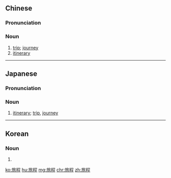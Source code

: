==Chinese==
{{zh-forms}}

===Pronunciation===
{{zh-pron
|m=lǚchéng
|c=leoi5 cing4
|h=pfs=lî-chhàng
|cat=n
}}

===Noun===
{{zh-noun}}

# [[trip]]; [[journey]]
# [[itinerary]]

----

==Japanese==
{{ja-kanjitab|りょ|てい|yomi=o}}

===Pronunciation===
{{ja-pron|りょてい|y=o}}

===Noun===
{{ja-noun|りょてい}}

# [[itinerary]]; [[trip]], [[journey]]

----

==Korean==
{{ko-hanjatab}}

===Noun===
{{ko-noun|hangeul=여정}}

# {{hanja form of|여정|[[itinerary]]; [[trip]], [[journey]]}}

[[ko:旅程]]
[[hu:旅程]]
[[mg:旅程]]
[[chr:旅程]]
[[zh:旅程]]